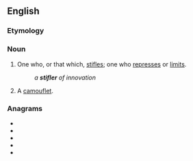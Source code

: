 ==English==

===Etymology===
{{suffix|stifle|er|lang=en}}

===Noun===
{{en-noun}}

# One who, or that which, [[stifle]]s; one who [[repress]]es or [[limit]]s.
#: ''a '''stifler''' of innovation''
# {{lb|en|military}} A [[camouflet]].

===Anagrams===
* {{l|en|filters}}
* {{l|en|filtres}}
* {{l|en|frislet}}
* {{l|en|lifters}}
* {{l|en|trifles}}